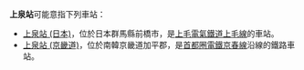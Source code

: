 {{NoteTA
|T=zh-hans:上泉站;zh-hant:上泉站;
}}
'''上泉站'''可能意指下列車站：

* [[上泉站_(日本)|上泉站 (日本)]]，位於日本群馬縣前橋市，是[[上毛電氣鐵道|上毛電氣鐵道]][[上毛線|上毛線]]的車站。
* [[上泉站_(京畿道)|上泉站 (京畿道)]]，位於南韓京畿道加平郡，是[[首都圈電鐵京春線|首都圈電鐵京春線]]沿線的鐵路車站。

{{disambig|Cat=三字車站名消歧義}}